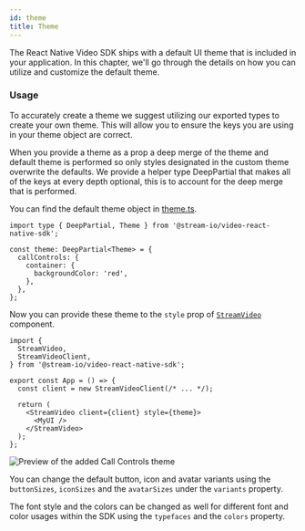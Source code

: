 ```yaml
---
id: theme
title: Theme
---
```


The React Native Video SDK ships with a default UI theme that is included in your application. In this chapter, we'll go through the details on how you can utilize and customize the default theme.

### Usage

To accurately create a theme we suggest utilizing our exported types to create your own theme. This will allow you to ensure the keys you are using in your theme object are correct.

When you provide a theme as a prop a deep merge of the theme and default theme is performed so only styles designated in the custom theme overwrite the defaults. We provide a helper type DeepPartial that makes all of the keys at every depth optional, this is to account for the deep merge that is performed.

You can find the default theme object in [theme.ts](https://github.com/GetStream/stream-video-js/blob/main/packages/react-native-sdk/src/theme/theme.ts).

```tsx
import type { DeepPartial, Theme } from '@stream-io/video-react-native-sdk';

const theme: DeepPartial<Theme> = {
  callControls: {
    container: {
      backgroundColor: 'red',
    },
  },
};
```

Now you can provide these theme to the `style` prop of [`StreamVideo`](../core/stream-video/#style) component.

```tsx
import {
  StreamVideo,
  StreamVideoClient,
} from '@stream-io/video-react-native-sdk';

export const App = () => {
  const client = new StreamVideoClient(/* ... */);

  return (
    <StreamVideo client={client} style={theme}>
      <MyUI />
    </StreamVideo>
  );
};
```

![Preview of the added Call Controls theme](../assets/04-ui-components/theme-preview.png)

You can change the default button, icon and avatar variants using the `buttonSizes`, `iconSizes` and the `avatarSizes` under the `variants` property.

The font style and the colors can be changed as well for different font and color usages within the SDK using the `typefaces` and the `colors` property.
